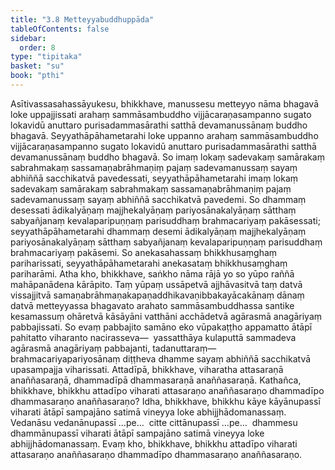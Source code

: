```yaml
---
title: "3.8 Metteyyabuddhuppāda"
tableOfContents: false
sidebar:
  order: 8
type: "tipitaka"
basket: "su"
book: "pthi"
---
```



<DynamicBreadcrumb />

<Division number="107" book="pthi">

<Paragraph number="229" book="pthi">
Asītivassasahassāyukesu, bhikkhave, manussesu metteyyo nāma bhagavā loke uppajjissati arahaṃ sammāsambuddho vijjācaraṇasampanno sugato lokavidū anuttaro purisadammasārathi satthā devamanussānaṃ buddho bhagavā. Seyyathāpāhametarahi loke uppanno arahaṃ sammāsambuddho vijjācaraṇasampanno sugato lokavidū anuttaro purisadammasārathi satthā devamanussānaṃ buddho bhagavā. So imaṃ lokaṃ sadevakaṃ samārakaṃ sabrahmakaṃ sassamaṇabrāhmaṇiṃ pajaṃ sadevamanussaṃ sayaṃ abhiññā sacchikatvā pavedessati, seyyathāpāhametarahi imaṃ lokaṃ sadevakaṃ samārakaṃ sabrahmakaṃ sassamaṇabrāhmaṇiṃ pajaṃ sadevamanussaṃ sayaṃ abhiññā sacchikatvā pavedemi. So dhammaṃ desessati ādikalyāṇaṃ majjhekalyāṇaṃ pariyosānakalyāṇaṃ sātthaṃ sabyañjanaṃ kevalaparipuṇṇaṃ parisuddhaṃ brahmacariyaṃ pakāsessati; seyyathāpāhametarahi dhammaṃ desemi ādikalyāṇaṃ majjhekalyāṇaṃ pariyosānakalyāṇaṃ sātthaṃ sabyañjanaṃ kevalaparipuṇṇaṃ parisuddhaṃ brahmacariyaṃ pakāsemi. So anekasahassaṃ bhikkhusaṃghaṃ pariharissati, seyyathāpāhametarahi anekasataṃ bhikkhusaṃghaṃ pariharāmi.
</Paragraph>

</Division>
<Division number="108" book="pthi">

<Paragraph number="230" book="pthi">
Atha kho, bhikkhave, saṅkho nāma rājā yo so yūpo raññā mahāpanādena kārāpito. Taṃ yūpaṃ ussāpetvā ajjhāvasitvā taṃ datvā vissajjitvā samaṇabrāhmaṇakapaṇaddhikavaṇibbakayācakānaṃ dānaṃ datvā metteyyassa bhagavato arahato sammāsambuddhassa santike kesamassuṃ ohāretvā kāsāyāni vatthāni acchādetvā agārasmā anagāriyaṃ pabbajissati. So evaṃ pabbajito samāno eko vūpakaṭṭho appamatto ātāpī pahitatto viharanto nacirasseva—  yassatthāya kulaputtā sammadeva agārasmā anagāriyaṃ pabbajanti, tadanuttaraṃ—  brahmacariyapariyosānaṃ diṭṭheva dhamme sayaṃ abhiññā sacchikatvā upasampajja viharissati.
</Paragraph>

</Division>
<Division number="109" book="pthi">

<Paragraph number="231" book="pthi">
Attadīpā, bhikkhave, viharatha attasaraṇā anaññasaraṇā, dhammadīpā dhammasaraṇā anaññasaraṇā. Kathañca, bhikkhave, bhikkhu attadīpo viharati attasaraṇo anaññasaraṇo dhammadīpo dhammasaraṇo anaññasaraṇo? Idha, bhikkhave, bhikkhu kāye kāyānupassī viharati ātāpī sampajāno satimā vineyya loke abhijjhādomanassaṃ. Vedanāsu vedanānupassī …pe…  citte cittānupassī …pe…  dhammesu dhammānupassī viharati ātāpī sampajāno satimā vineyya loke abhijjhādomanassaṃ. Evaṃ kho, bhikkhave, bhikkhu attadīpo viharati attasaraṇo anaññasaraṇo dhammadīpo dhammasaraṇo anaññasaraṇo.
</Paragraph>
</Division>